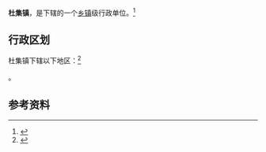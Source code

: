 {{中国乡级行政区|37/14/22/103/000}}

'''杜集镇'''，是{{PRC admin/fullname|37/14/22/103/000|3}}下辖的一个[[乡镇|乡镇]]级行政单位。<ref>{{PRC admin/ref sgc|{{PRC admin/parent|37/14/22/103/000}}}}</ref>

== 行政区划 ==

杜集镇下辖以下地区：<ref>{{PRC admin/ref sgc|37/14/22/103/000}}</ref>

{{PRC admin/children|37/14/22/103/000}}。

== 参考资料 ==

{{reflist}}

{{行政区划小作品}}
{{PRC admin/navcat|37/14/22/103/000}}
